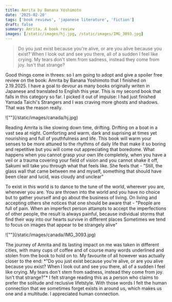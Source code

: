 ```yaml
---
title: Amrita by Banana Yoshimoto
date: '2025-02-20'
tags: ['book reviews', 'japanese literature', 'fiction']
draft: false
summary: Amrita, A book review
images: [/static/images/hj.jpg, /static/images/IMG_3093.jpg]
---
```




 >  Do you just exist because you're alive, or are you alive because you exist? When I look out and see you there, all of a sudden I feel like crying. My tears don't 
stem from sadness, instead they come from joy. Isn't that strange? 

<p>Good things come in threes: so I am going to adopt and give a spoiler free review on the book: Amrita by Banana Yoshimoto that I finished on 2.19.2025.
I have a goal to devour as many books originally writen in Japanese and translated to English this year. This is my second book that falls in this category so far.
I picked it out of impulse: I had just finished Yamada Taichi's Strangers and I was craving more ghosts and shadows. That was the reason really. </p>
![""](/static/images/canada/hj.jpg)

<p> Reading Amrita is like slowing down time, drifting. Drifting on a boat in a vast sea at night. Comforting and warm, dark and suprising at times yet nourishing and full of youthfulness and life. This book will warm your senses
to be more attuned to the rhythms of daily life that make it so boring and repetitive but you will come out appreciating that boredome.
What happens when you cannot grasp your own life completely, when you have a veil or a trauma covering your field of vision and you cannot shake it off, Sakumi will take you through what that feels like.
She feels that - "Still, the glass wall that came between me and myself, something that should have been clear and lucid, was cloudy and unclear" </p>

<p> To exist in this world is to dance to the tune of the world, wherever you are, whenever you are. You are thrown into the world and you have no choice but to gather yourself and go about the business of living. 
On living and accepting others she notices that one should be aware that - "People are full of pain. When an imperfect person attampts to accept the imperfections of other people, the result is always painful, because individual storms that find their way into our hearts survive
in different places Sometimes we tend to focus on images that appear to be strangely alive" </p>
![""](/static/images/canada/IMG_3093.jpg)
<p> The journey of Amrita and its lasting impact on me was taken in different cities, with many cups of coffee and of course many words underlined and stolen from the book to hold on to. My favourite of all however was
actually closer to the end:  *"Do you just exist because you're alive, or are you alive because you exist? When I look out and see you there, all of a sudden I feel like crying. My tears don't 
stem from sadness, instead they come from joy. Isn't that strange?"*
I felt strange reading this as a person who claims to prefer the solitude and reclusive lifetstyle. With those words I felt the human connection that we sometimes forget exists in around us, which makes us one and a multitude.
I appreciated human connection.</p>